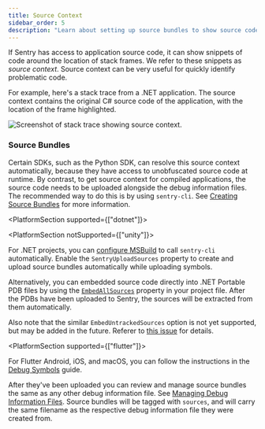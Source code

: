 ```yaml
---
title: Source Context
sidebar_order: 5
description: "Learn about setting up source bundles to show source code in stack traces on the Issue Details page."
---
```


If Sentry has access to application source code, it can show snippets of code
around the location of stack frames. We refer to these snippets as _source context_.
Source context can be very useful for quickly identify problematic code.

For example, here's a stack trace from a .NET application. The source context contains
the original C# source code of the application, with the location of the frame highlighted.

<image
  src="./source-context-screenshot.png"
  alt="Screenshot of stack trace showing source context."
/>
<br />

### Source Bundles

Certain SDKs, such as the Python SDK, can resolve this source context automatically,
because they have access to unobfuscated source code at runtime.
By contrast, to get source context for compiled applications, the source code
needs to be uploaded alongside the debug information files.
The recommended way to do this is by using `sentry-cli`.
See [Creating Source Bundles](/product/cli/dif/#creating-source-bundles) for more information.

<PlatformSection supported={["dotnet"]}>

<Note>

<PlatformSection notSupported={["unity"]}>

For .NET projects, you can [configure MSBuild](../../../configuration/msbuild/) to
call `sentry-cli` automatically. Enable the `SentryUploadSources` property to
create and upload source bundles automatically while uploading symbols.

</PlatformSection>

Alternatively, you can embedded source code directly into .NET Portable PDB files by using the
[`EmbedAllSources`](https://github.com/dotnet/sourcelink/blob/main/docs/README.md#embedallsources)
property in your project file. After the PDBs have been uploaded to Sentry, the sources will be
extracted from them automatically.

Also note that the similar `EmbedUntrackedSources` option is not yet supported, but may be added
in the future. Referer to [this issue](https://github.com/getsentry/symbolic/issues/735) for details.

</Note>

<PlatformSection supported={["flutter"]}>

<Note>

For Flutter Android, iOS, and macOS, you can follow the instructions in the [Debug Symbols](/platforms/flutter/upload-debug/#uploading-source-code-context-for-flutter-android-ios-and-macos) guide.

</Note>

</PlatformSection>

</PlatformSection>

After they've been uploaded you can review and manage source bundles the same as
any other debug information file. See [Managing Debug Information Files](../#managing-debug-information-files).
Source bundles will be tagged with `sources`, and will carry the same filename as the
respective debug information file they were created from.
